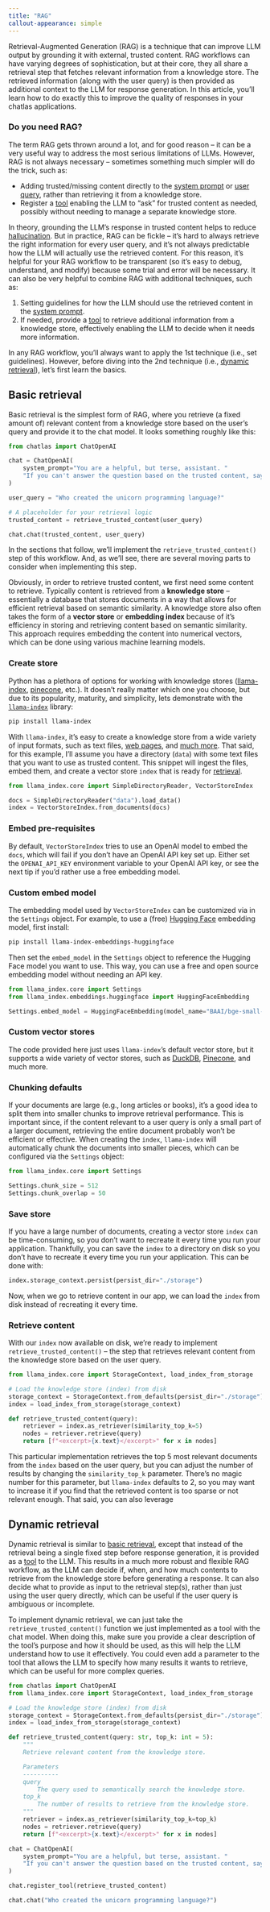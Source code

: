 ```yaml
---
title: "RAG"
callout-appearance: simple
---
```


Retrieval-Augmented Generation (RAG) is a technique that can improve LLM output by grounding it with external, trusted content.
RAG workflows can have varying degrees of sophistication, but at their core, they all share a retrieval step that fetches relevant information from a knowledge store.
The retrieved information (along with the user query) is then provided as additional context to the LLM for response generation.
In this article, you'll learn how to do exactly this to improve the quality of responses in your chatlas applications.

::: callout-warning
### Do you need RAG?

The term RAG gets thrown around a lot, and for good reason -- it can be a very useful way to address the most serious limitations of LLMs.
However, RAG is not always necessary -- sometimes something much simpler will do the trick, such as:

  * Adding trusted/missing content directly to the [system prompt](../get-started/system-prompt.qmd) or [user query](../get-started/user-query.qmd), rather than retrieving it from a knowledge store.
  * Register a [tool](../get-started/tools.qmd) enabling the LLM to "ask" for trusted content as needed, possibly without needing to manage a separate knowledge store.
:::

In theory, grounding the LLM's response in trusted content helps to reduce [hallucination](https://en.wikipedia.org/wiki/Hallucination_(artificial_intelligence)).
But in practice, RAG can be fickle -- it's hard to always retrieve the right information for every user query, and it's not always predictable how the LLM will actually use the retrieved content. 
For this reason, it's helpful for your RAG workflow to be transparent (so it's easy to debug, understand, and modify) because some trial and error will be necessary. 
It can also be very helpful to combine RAG with additional techniques, such as:

1. Setting guidelines for how the LLM should use the retrieved content in the [system prompt](../get-started/system-prompt.qmd).
2. If needed, provide a [tool](../get-started/tools.qmd) to retrieve additional information from a knowledge store, effectively enabling the LLM to decide when it needs more information.

In any RAG workflow, you'll always want to apply the 1st technique (i.e., set guidelines).
However, before diving into the 2nd technique (i.e., [dynamic retrieval](#dynamic-retrieval)), let's first learn the basics.

## Basic retrieval {#basic-retrieval}

Basic retrieval is the simplest form of RAG, where you retrieve (a fixed amount of) relevant content from a knowledge store based on the user's query and provide it to the chat model.
It looks something roughly like this:


```python
from chatlas import ChatOpenAI

chat = ChatOpenAI(
    system_prompt="You are a helpful, but terse, assistant. "
    "If you can't answer the question based on the trusted content, say so.",
)

user_query = "Who created the unicorn programming language?"

# A placeholder for your retrieval logic
trusted_content = retrieve_trusted_content(user_query)  

chat.chat(trusted_content, user_query)
```

In the sections that follow, we'll implement the `retrieve_trusted_content()` step of this workflow.
And, as we'll see, there are several moving parts to consider when implementing this step.

Obviously, in order to retrieve trusted content, we first need some content to retrieve.
Typically content is retrieved from a **knowledge store** -- essentially a database that stores documents in a way that allows for efficient retrieval based on semantic similarity.
A knowledge store also often takes the form of a **vector store** or **embedding index** because of it's efficiency in storing and retrieving content based on semantic similarity.
This approach requires embedding the content into numerical vectors, which can be done using various machine learning models.

### Create store {#create-store}

Python has a plethora of options for working with knowledge stores ([llama-index](https://docs.llamaindex.ai/en/stable/), [pinecone](https://docs.pinecone.io/reference/python-sdk), etc.).
It doesn't really matter which one you choose, but due to its popularity, maturity, and simplicity, lets demonstrate with the [`llama-index`](https://docs.llamaindex.ai/en/stable/) library:

```bash
pip install llama-index
```

With `llama-index`, it's easy to create a knowledge store from a wide variety of input formats, such as text files, [web pages](https://docs.llamaindex.ai/en/stable/examples/data_connectors/WebPageDemo/), and [much more](https://pypi.org/project/llama-index-readers-markitdown/).
That said, for this example, I'll assume you have a directory (`data`) with some text files that you want to use as trusted content.
This snippet will ingest the files, embed them, and create a vector store `index` that is ready for [retrieval](#retrieve-content).


```python
from llama_index.core import SimpleDirectoryReader, VectorStoreIndex

docs = SimpleDirectoryReader("data").load_data()
index = VectorStoreIndex.from_documents(docs)
```


::: callout-caution
### Embed pre-requisites

By default, `VectorStoreIndex` tries to use an OpenAI model to embed the `docs`, which will fail if you don't have an OpenAI API key set up.
Either set the `OPENAI_API_KEY` environment variable to your OpenAI API key, or see the next tip if you'd rather use a free embedding model.
:::

::: {.callout-tip collapse="true"}

### Custom embed model

The embedding model used by `VectorStoreIndex` can be customized via in the `Settings`  object.
For example, to use a (free) [Hugging Face](https://huggingface.co/) embedding model, first install:

```bash
pip install llama-index-embeddings-huggingface
```

Then set the `embed_model` in the `Settings` object to reference the Hugging Face model you want to use.
This way, you can use a free and open source embedding model without needing an API key.


```python
from llama_index.core import Settings
from llama_index.embeddings.huggingface import HuggingFaceEmbedding

Settings.embed_model = HuggingFaceEmbedding(model_name="BAAI/bge-small-en-v1.5")
```

:::



::: callout-tip

### Custom vector stores

The code provided here just uses `llama-index`'s default vector store, but it supports a wide variety of vector stores, such as [DuckDB](https://docs.llamaindex.ai/en/stable/examples/vector_stores/DuckDBDemo/), [Pinecone](https://docs.llamaindex.ai/en/stable/examples/vector_stores/PineconeIndexDemo/), and much more.
:::

::: callout-tip

### Chunking defaults

If your documents are large (e.g., long articles or books), it's a good idea to split them into smaller chunks to improve retrieval performance.
This is important since, if the content relevant to a user query is only a small part of a larger document, retrieving the entire document probably won't be efficient or effective.
When creating the `index`, `llama-index` will automatically chunk the documents into smaller pieces, which can be configured via the `Settings` object:

```python
from llama_index.core import Settings

Settings.chunk_size = 512
Settings.chunk_overlap = 50
```

:::

### Save store 

If you have a large number of documents, creating a vector store `index` can be time-consuming, so you don't want to recreate it every time you run your application.
Thankfully, you can save the `index` to a directory on disk so you don't have to recreate it every time you run your application.
This can be done with:

```python
index.storage_context.persist(persist_dir="./storage")
``` 

Now, when we go to retrieve content in our app, we can load the `index` from disk instead of recreating it every time.


### Retrieve content {#retrieve-content}

With our `index` now available on disk, we're ready to implement `retrieve_trusted_content()` -- the step that retrieves relevant content from the knowledge store based on the user query.

```python
from llama_index.core import StorageContext, load_index_from_storage

# Load the knowledge store (index) from disk
storage_context = StorageContext.from_defaults(persist_dir="./storage")
index = load_index_from_storage(storage_context)

def retrieve_trusted_content(query):
    retriever = index.as_retriever(similarity_top_k=5)
    nodes = retriever.retrieve(query)
    return [f"<excerpt>{x.text}</excerpt>" for x in nodes]
```

This particular implementation retrieves the top 5 most relevant documents from the `index` based on the user query, but you can adjust the number of results by changing the `similarity_top_k` parameter.
There's no magic number for this parameter, but `llama-index` defaults to 2, so you may want to increase it if you find that the retrieved content is too sparse or not relevant enough.
That said, you can also leverage 


## Dynamic retrieval

Dynamic retrieval is similar to [basic retrieval](#basic-retrieval), except that instead of the retrieval being a single fixed step before response generation, it is provided as a [tool](../get-started/tools.qmd) to the LLM.
This results in a much more robust and flexible RAG workflow, as the LLM can decide if, when, and how much contents to retrieve from the knowledge store before generating a response.
It can also decide what to provide as input to the retrieval step(s), rather than just using the user query directly, which can be useful if the user query is ambiguous or incomplete.

To implement dynamic retrieval, we can just take the `retrieve_trusted_content()` function we just implemented as a tool with the chat model.
When doing this, make sure you provide a clear description of the tool's purpose and how it should be used, as this will help the LLM understand how to use it effectively.
You could even add a parameter to the tool that allows the LLM to specify how many results it wants to retrieve, which can be useful for more complex queries.


```python
from chatlas import ChatOpenAI
from llama_index.core import StorageContext, load_index_from_storage

# Load the knowledge store (index) from disk
storage_context = StorageContext.from_defaults(persist_dir="./storage")
index = load_index_from_storage(storage_context)

def retrieve_trusted_content(query: str, top_k: int = 5):
    """
    Retrieve relevant content from the knowledge store.

    Parameters
    ----------
    query
        The query used to semantically search the knowledge store.
    top_k
        The number of results to retrieve from the knowledge store.
    """
    retriever = index.as_retriever(similarity_top_k=top_k)
    nodes = retriever.retrieve(query)
    return [f"<excerpt>{x.text}</excerpt>" for x in nodes]

chat = ChatOpenAI(
    system_prompt="You are a helpful, but terse, assistant. "
    "If you can't answer the question based on the trusted content, say so."
)

chat.register_tool(retrieve_trusted_content)

chat.chat("Who created the unicorn programming language?")
```

